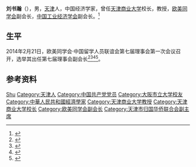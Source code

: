 '''刘书瀚'''（{{bd|1954年|9月|}}），男，[[天津|天津]]人，中国经济学家，曾任[[天津商业大学|天津商业大学]]校长，教授，[[欧美同学会|欧美同学会]]副会长，[[中国工业经济学会|中国工业经济学会]]副会长。<ref>{{Cite web|title=刘书瀚|url=http://www.tjql.org.cn/system/2016/12/14/006471176.shtml|accessdate=2020-12-03|work=天津侨联|archive-date=2018-12-24|archive-url=https://web.archive.org/web/20181224080403/http://www.tjql.org.cn/system/2016/12/14/006471176.shtml|dead-url=no}}</ref>

== 生平 ==
2014年2月21日，欧美同学会·中国留学人员联谊会第七届理事会第一次会议召开，选举其出任第七届理事会副会长<ref>{{Cite web|title=俞正声会见欧美同学会·中国留学人员联谊会第七届理事会全体理事|url=https://world.huanqiu.com/article/9CaKrnJEmdB|access-date=2021-06-08|work=环球网|archive-date=2021-06-08|archive-url=https://web.archive.org/web/20210608050615/https://world.huanqiu.com/article/9CaKrnJEmdB}}</ref><ref>{{Cite web|title=欧美同学会选出新一届会长会和理事会|url=http://www.ccg.org.cn/archives/26126|access-date=2021-06-08|work=全球化智库|archive-date=2021-06-08|archive-url=https://web.archive.org/web/20210608050651/http://www.ccg.org.cn/archives/26126}}</ref><ref>{{Cite web|title=俞正声会见欧美同学会中国留学人员第七届理事|url=http://www.chinanews.com/gn/2014/02-21/5869650.shtml|access-date=2021-06-08|work=中新网|archive-date=2021-06-08|archive-url=https://web.archive.org/web/20210608050609/http://www.chinanews.com/gn/2014/02-21/5869650.shtml}}</ref><ref>{{Cite web|title=俞正声会见欧美同学会·中国留学人员联谊会第七届理事会全体理事|url=http://cpc.people.com.cn/n/2014/0222/c64094-24433740.html|access-date=2021-06-08|work=人民网|archive-date=2021-06-08|archive-url=https://web.archive.org/web/20210608050614/http://cpc.people.com.cn/n/2014/0222/c64094-24433740.html}}</ref>。

== 参考资料 ==
{{reflist}}

{{Navboxes
| title  = 刘书瀚在[[欧美同学会|欧美同学会]]的职务
| list1  =
{{欧美同学会第六届理事会}}
{{欧美同学会第七届理事会}}
}}

{{Authority control}}
{{DEFAULTSORT:Liu刘}}
[[Category:刘姓|Shu]]
[[Category:天津人|Category:天津人]]
[[Category:中国共产党党员|Category:中国共产党党员]]
[[Category:大阪市立大学校友|Category:大阪市立大学校友]]
[[Category:中華人民共和國經濟學家|Category:中華人民共和國經濟學家]]
[[Category:天津商业大学教授|Category:天津商业大学教授]]
[[Category:天津商业大学校长|Category:天津商业大学校长]]
[[Category:欧美同学会副会长|Category:欧美同学会副会长]]
[[Category:天津市归国华侨联合会副主席|Category:天津市归国华侨联合会副主席]]

{{中国人物小作品}}